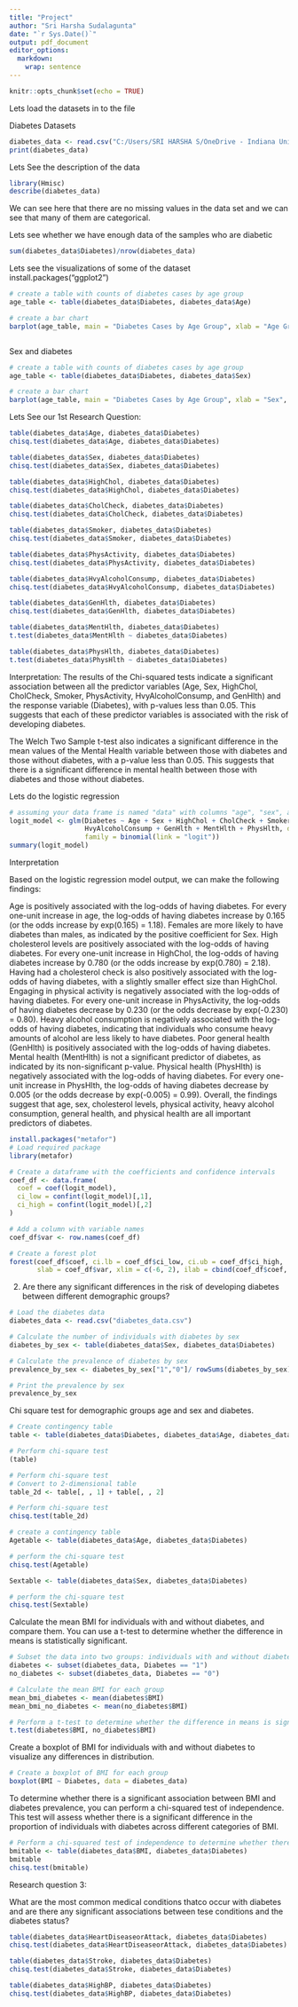 ```yaml
---
title: "Project"
author: "Sri Harsha Sudalagunta"
date: "`r Sys.Date()`"
output: pdf_document
editor_options: 
  markdown: 
    wrap: sentence
---
```


```r
knitr::opts_chunk$set(echo = TRUE)
```

Lets load the datasets in to the file

Diabetes Datasets

```r
diabetes_data <- read.csv("C:/Users/SRI HARSHA S/OneDrive - Indiana University/Documents/R/Project Files/diabetes_data.csv")
print(diabetes_data)


```

Lets See the description of the data

```r

library(Hmisc)
describe(diabetes_data)
```

We can see here that there are no missing values in the data set and we can see that many of them are categorical.

Lets see whether we have enough data of the samples who are diabetic

```r
sum(diabetes_data$Diabetes)/nrow(diabetes_data)
```

Lets see the visualizations of some of the dataset install.packages("ggplot2")

```r
# create a table with counts of diabetes cases by age group
age_table <- table(diabetes_data$Diabetes, diabetes_data$Age)

# create a bar chart
barplot(age_table, main = "Diabetes Cases by Age Group", xlab = "Age Group", ylab = "Number of Cases")



```

Sex and diabetes

```r
# create a table with counts of diabetes cases by age group
age_table <- table(diabetes_data$Diabetes, diabetes_data$Sex)

# create a bar chart
barplot(age_table, main = "Diabetes Cases by Age Group", xlab = "Sex", ylab = "Number of Cases")

```

Lets See our 1st Research Question:

```r
table(diabetes_data$Age, diabetes_data$Diabetes)
chisq.test(diabetes_data$Age, diabetes_data$Diabetes)

table(diabetes_data$Sex, diabetes_data$Diabetes)
chisq.test(diabetes_data$Sex, diabetes_data$Diabetes)

table(diabetes_data$HighChol, diabetes_data$Diabetes)
chisq.test(diabetes_data$HighChol, diabetes_data$Diabetes)

table(diabetes_data$CholCheck, diabetes_data$Diabetes)
chisq.test(diabetes_data$CholCheck, diabetes_data$Diabetes)

table(diabetes_data$Smoker, diabetes_data$Diabetes)
chisq.test(diabetes_data$Smoker, diabetes_data$Diabetes)

table(diabetes_data$PhysActivity, diabetes_data$Diabetes)
chisq.test(diabetes_data$PhysActivity, diabetes_data$Diabetes)

table(diabetes_data$HvyAlcoholConsump, diabetes_data$Diabetes)
chisq.test(diabetes_data$HvyAlcoholConsump, diabetes_data$Diabetes)

table(diabetes_data$GenHlth, diabetes_data$Diabetes)
chisq.test(diabetes_data$GenHlth, diabetes_data$Diabetes)

table(diabetes_data$MentHlth, diabetes_data$Diabetes)
t.test(diabetes_data$MentHlth ~ diabetes_data$Diabetes)

table(diabetes_data$PhysHlth, diabetes_data$Diabetes)
t.test(diabetes_data$PhysHlth ~ diabetes_data$Diabetes)

```

Interpretation: The results of the Chi-squared tests indicate a significant association between all the predictor variables (Age, Sex, HighChol, CholCheck, Smoker, PhysActivity, HvyAlcoholConsump, and GenHlth) and the response variable (Diabetes), with p-values less than 0.05.
This suggests that each of these predictor variables is associated with the risk of developing diabetes.

The Welch Two Sample t-test also indicates a significant difference in the mean values of the Mental Health variable between those with diabetes and those without diabetes, with a p-value less than 0.05.
This suggests that there is a significant difference in mental health between those with diabetes and those without diabetes.

Lets do the logistic regression

```r
# assuming your data frame is named "data" with columns "age", "sex", and "diabetes"
logit_model <- glm(Diabetes ~ Age + Sex + HighChol + CholCheck + Smoker + PhysActivity + 
                   HvyAlcoholConsump + GenHlth + MentHlth + PhysHlth, data = diabetes_data, 
                   family = binomial(link = "logit"))
summary(logit_model)


```

Interpretation

Based on the logistic regression model output, we can make the following findings:

Age is positively associated with the log-odds of having diabetes.
For every one-unit increase in age, the log-odds of having diabetes increase by 0.165 (or the odds increase by exp(0.165) = 1.18).
Females are more likely to have diabetes than males, as indicated by the positive coefficient for Sex.
High cholesterol levels are positively associated with the log-odds of having diabetes.
For every one-unit increase in HighChol, the log-odds of having diabetes increase by 0.780 (or the odds increase by exp(0.780) = 2.18).
Having had a cholesterol check is also positively associated with the log-odds of having diabetes, with a slightly smaller effect size than HighChol.
Engaging in physical activity is negatively associated with the log-odds of having diabetes.
For every one-unit increase in PhysActivity, the log-odds of having diabetes decrease by 0.230 (or the odds decrease by exp(-0.230) = 0.80).
Heavy alcohol consumption is negatively associated with the log-odds of having diabetes, indicating that individuals who consume heavy amounts of alcohol are less likely to have diabetes.
Poor general health (GenHlth) is positively associated with the log-odds of having diabetes.
Mental health (MentHlth) is not a significant predictor of diabetes, as indicated by its non-significant p-value.
Physical health (PhysHlth) is negatively associated with the log-odds of having diabetes.
For every one-unit increase in PhysHlth, the log-odds of having diabetes decrease by 0.005 (or the odds decrease by exp(-0.005) = 0.99).
Overall, the findings suggest that age, sex, cholesterol levels, physical activity, heavy alcohol consumption, general health, and physical health are all important predictors of diabetes.

```r
install.packages("metafor")
# Load required package
library(metafor)

# Create a dataframe with the coefficients and confidence intervals
coef_df <- data.frame(
  coef = coef(logit_model),
  ci_low = confint(logit_model)[,1],
  ci_high = confint(logit_model)[,2]
)

# Add a column with variable names
coef_df$var <- row.names(coef_df)

# Create a forest plot
forest(coef_df$coef, ci.lb = coef_df$ci_low, ci.ub = coef_df$ci_high,
       slab = coef_df$var, xlim = c(-6, 2), ilab = cbind(coef_df$coef, coef_df$var))

```

2.  Are there any significant differences in the risk of developing diabetes between different demographic groups?

```r

# Load the diabetes data
diabetes_data <- read.csv("diabetes_data.csv")

# Calculate the number of individuals with diabetes by sex
diabetes_by_sex <- table(diabetes_data$Sex, diabetes_data$Diabetes)

# Calculate the prevalence of diabetes by sex
prevalence_by_sex <- diabetes_by_sex["1","0"]/ rowSums(diabetes_by_sex)

# Print the prevalence by sex
prevalence_by_sex

```

Chi square test for demographic groups age and sex and diabetes.

```r
# Create contingency table
table <- table(diabetes_data$Diabetes, diabetes_data$Age, diabetes_data$Sex)

# Perform chi-square test
(table)

```

```r
# Perform chi-square test
# Convert to 2-dimensional table
table_2d <- table[, , 1] + table[, , 2]

# Perform chi-square test
chisq.test(table_2d)

```

```r
# create a contingency table
Agetable <- table(diabetes_data$Age, diabetes_data$Diabetes)

# perform the chi-square test
chisq.test(Agetable)

Sextable <- table(diabetes_data$Sex, diabetes_data$Diabetes)

# perform the chi-square test
chisq.test(Sextable)


```

Calculate the mean BMI for individuals with and without diabetes, and compare them.
You can use a t-test to determine whether the difference in means is statistically significant.

```r
# Subset the data into two groups: individuals with and without diabetes
diabetes <- subset(diabetes_data, Diabetes == "1")
no_diabetes <- subset(diabetes_data, Diabetes == "0")

# Calculate the mean BMI for each group
mean_bmi_diabetes <- mean(diabetes$BMI)
mean_bmi_no_diabetes <- mean(no_diabetes$BMI)

# Perform a t-test to determine whether the difference in means is significant
t.test(diabetes$BMI, no_diabetes$BMI)

```

Create a boxplot of BMI for individuals with and without diabetes to visualize any differences in distribution.

```r
# Create a boxplot of BMI for each group
boxplot(BMI ~ Diabetes, data = diabetes_data)

```

To determine whether there is a significant association between BMI and diabetes prevalence, you can perform a chi-squared test of independence.
This test will assess whether there is a significant difference in the proportion of individuals with diabetes across different categories of BMI.

```r
# Perform a chi-squared test of independence to determine whether there is a significant association between BMI and diabetes prevalence
bmitable <- table(diabetes_data$BMI, diabetes_data$Diabetes)
bmitable
chisq.test(bmitable)
```

Research question 3:

What are the most common medical conditions thatco occur with diabetes and are there any significant associations between tese conditions and the diabetes status?

```r
table(diabetes_data$HeartDiseaseorAttack, diabetes_data$Diabetes)
chisq.test(diabetes_data$HeartDiseaseorAttack, diabetes_data$Diabetes)

table(diabetes_data$Stroke, diabetes_data$Diabetes)
chisq.test(diabetes_data$Stroke, diabetes_data$Diabetes)

table(diabetes_data$HighBP, diabetes_data$Diabetes)
chisq.test(diabetes_data$HighBP, diabetes_data$Diabetes)


```
